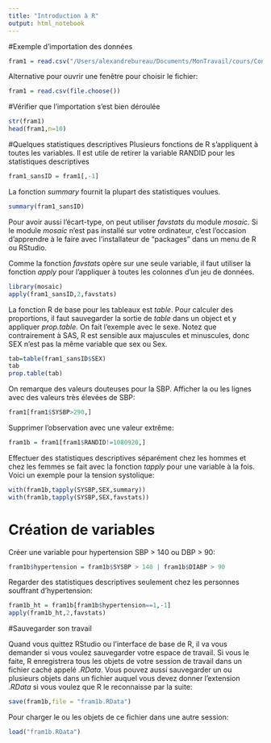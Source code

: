 ```yaml
---
title: "Introduction à R"
output: html_notebook
---
```

#Exemple d'importation des données

```r
fram1 = read.csv("/Users/alexandrebureau/Documents/MonTravail/cours/Concepts avancés en modélisation statistique/Données/fram1.csv")
```
Alternative pour ouvrir une fenêtre pour choisir le fichier:
```r
fram1 = read.csv(file.choose())
```
#Vérifier que l'importation s'est bien déroulée
```r
str(fram1)
head(fram1,n=10)
```
#Quelques statistiques descriptives
Plusieurs fonctions de R s'appliquent à toutes les variables. Il est utile de retirer la variable RANDID pour les statistiques descriptives
```r
fram1_sansID = fram1[,-1]
```
La fonction *summary* fournit la plupart des statistiques voulues.
```r
summary(fram1_sansID)
```
Pour avoir aussi l'écart-type, on peut utiliser *favstats* du module *mosaic*. Si le module *mosaic* n'est pas installé sur votre ordinateur, c'est l'occasion d'apprendre à le faire avec l'installateur de "packages" dans un menu de R ou RStudio.

Comme la fonction *favstats* opère sur une seule variable, il faut utiliser la fonction *apply* pour l'appliquer à toutes les colonnes d'un jeu de données.
```r
library(mosaic)
apply(fram1_sansID,2,favstats)
```
La fonction R de base pour les tableaux est *table*. Pour calculer des proportions, il faut sauvegarder la sortie de *table* dans un object et y appliquer *prop.table*. On fait l'exemple avec le sexe. Notez que contrairement à SAS, R est sensible aux majuscules et minuscules, donc SEX n'est pas la même variable que sex ou Sex.
```r
tab=table(fram1_sansID$SEX)
tab
prop.table(tab)
```
On remarque des valeurs douteuses pour la SBP. Afficher la ou les lignes avec des valeurs très élevées de SBP:
```r
fram1[fram1$SYSBP>290,]
```

Supprimer l'observation avec une valeur extrême:
```r
fram1b = fram1[fram1$RANDID!=1080920,]
```
Effectuer des statistiques descriptives séparément chez les hommes et chez les femmes se fait avec la fonction *tapply* pour une variable à la fois. Voici un exemple pour la tension systolique:
```r
with(fram1b,tapply(SYSBP,SEX,summary))
with(fram1b,tapply(SYSBP,SEX,favstats))
```

# Création de variables
Créer une variable pour hypertension SBP > 140 ou DBP > 90:

```r
fram1b$hypertension = fram1b$SYSBP > 140 | fram1b$DIABP > 90
```

Regarder des statistiques descriptives seulement chez les personnes souffrant
d'hypertension:
```r
fram1b_ht = fram1b[fram1b$hypertension==1,-1]
apply(fram1b_ht,2,favstats)
```
#Sauvegarder son travail

Quand vous quittez RStudio ou l'interface de base de R, il va vous demander si vous voulez sauvegarder votre espace de travail. Si vous le faite, R enregistrera tous les objets de votre session de travail dans un fichier caché appelé *.RData*. Vous pouvez aussi sauvegarder un ou plusieurs objets dans un fichier auquel vous devez donner l'extension *.RData* si vous voulez que R le reconnaisse par la suite:
```r
save(fram1b,file = "fram1b.RData")
```
Pour charger le ou les objets de ce fichier dans une autre session:
```r
load("fram1b.RData")
```

